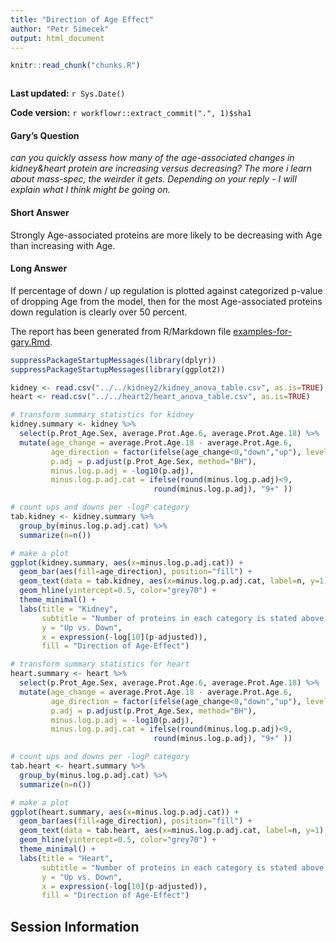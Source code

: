 ```yaml
---
title: "Direction of Age Effect"
author: "Petr Simecek"
output: html_document
---
```


```r
knitr::read_chunk("chunks.R")
```

```r
```

**Last updated:** `r Sys.Date()`

**Code version:** `r workflowr::extract_commit(".", 1)$sha1`

#### Gary's Question

*can you quickly assess how many of the age-associated changes in kidney&heart protein are increasing versus decreasing? The more i learn about mass-spec, the weirder it gets.  Depending on your reply - I will explain what I think might be going on.*

#### Short Answer

Strongly Age-associated proteins are more likely to be decreasing with Age than increasing with Age.

#### Long Answer

If percentage of down / up regulation is plotted against categorized p-value of dropping Age from the model, then for the most Age-associated proteins down regulation is clearly over 50 percent.

The report has been generated from R/Markdown file [examples-for-gary.Rmd](https://github.com/simecek/TheAgingProteome/blob/master/analysis/increasing_vs_decreasing_with_age.Rmd).

```r
suppressPackageStartupMessages(library(dplyr))
suppressPackageStartupMessages(library(ggplot2))

kidney <- read.csv("../../kidney2/kidney_anova_table.csv", as.is=TRUE)
heart <- read.csv("../../heart2/heart_anova_table.csv", as.is=TRUE)

# transform summary statistics for kidney
kidney.summary <- kidney %>% 
  select(p.Prot_Age.Sex, average.Prot.Age.6, average.Prot.Age.18) %>%
  mutate(age_change = average.Prot.Age.18 - average.Prot.Age.6,
         age_direction = factor(ifelse(age_change<0,"down","up"), levels=c("up","down")),
         p.adj = p.adjust(p.Prot_Age.Sex, method="BH"),
         minus.log.p.adj = -log10(p.adj),
         minus.log.p.adj.cat = ifelse(round(minus.log.p.adj)<9,
                                round(minus.log.p.adj), "9+" )) 

# count ups and downs per -logP category 
tab.kidney <- kidney.summary %>%
  group_by(minus.log.p.adj.cat) %>%
  summarize(n=n())

# make a plot
ggplot(kidney.summary, aes(x=minus.log.p.adj.cat)) + 
  geom_bar(aes(fill=age_direction), position="fill") +
  geom_text(data = tab.kidney, aes(x=minus.log.p.adj.cat, label=n, y=1), vjust=-0.2) +
  geom_hline(yintercept=0.5, color="grey70") +
  theme_minimal() +
  labs(title = "Kidney",
       subtitle = "Number of proteins in each category is stated above the bars",
       y = "Up vs. Down",
       x = expression(-log[10](p-adjusted)),
       fill = "Direction of Age-Effect")

# transform summary statistics for heart
heart.summary <- heart %>% 
  select(p.Prot_Age.Sex, average.Prot.Age.6, average.Prot.Age.18) %>%
  mutate(age_change = average.Prot.Age.18 - average.Prot.Age.6,
         age_direction = factor(ifelse(age_change<0,"down","up"), levels=c("up","down")),
         p.adj = p.adjust(p.Prot_Age.Sex, method="BH"),
         minus.log.p.adj = -log10(p.adj),
         minus.log.p.adj.cat = ifelse(round(minus.log.p.adj)<9,
                                round(minus.log.p.adj), "9+" )) 

# count ups and downs per -logP category 
tab.heart <- heart.summary %>%
  group_by(minus.log.p.adj.cat) %>%
  summarize(n=n())

# make a plot
ggplot(heart.summary, aes(x=minus.log.p.adj.cat)) + 
  geom_bar(aes(fill=age_direction), position="fill") +
  geom_text(data = tab.heart, aes(x=minus.log.p.adj.cat, label=n, y=1), vjust=-0.2) +
  geom_hline(yintercept=0.5, color="grey70") +
  theme_minimal() +
  labs(title = "Heart",
       subtitle = "Number of proteins in each category is stated above the bars",
       y = "Up vs. Down",
       x = expression(-log[10](p-adjusted)),
       fill = "Direction of Age-Effect")
```


## Session Information

```r
```
